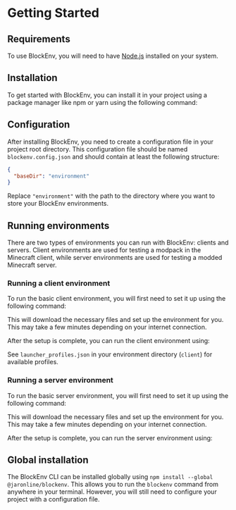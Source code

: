 
# Getting Started

## Requirements

To use BlockEnv, you will need to have [Node.js](https://nodejs.org/en) installed on your system.

## Installation

To get started with BlockEnv, you can install it in your project using a package manager like npm or yarn using the following command:

<PMTabs npm="npm install --save-dev --save-exact @jaronline/blockenv" yarn="yarn add --dev --exact @jaronline/blockenv"
    pnpm="pnpm add --save-dev --save-exact @jaronline/blockenv" />

## Configuration

After installing BlockEnv, you need to create a configuration file in your project root directory.
This configuration file should be named `blockenv.config.json` and should contain at least the following structure:

```json
{
  "baseDir": "environment"
}
```

Replace `"environment"` with the path to the directory where you want to store your BlockEnv environments.

## Running environments

There are two types of environments you can run with BlockEnv: clients and servers.
Client environments are used for testing a modpack in the Minecraft client, while server environments are used for testing a modded Minecraft server.

### Running a client environment

To run the basic client environment, you will first need to set it up using the following command:

<CommandTabs command="blockenv setup --side client --loader MOD_LOADER --loader-version MOD_LOADER_VERSION" />

This will download the necessary files and set up the environment for you.
This may take a few minutes depending on your internet connection.

After the setup is complete, you can run the client environment using:

<CommandTabs command="blockenv launch --side client --profile PROFILE_NAME" />

See `launcher_profiles.json` in your environment directory (`client`) for available profiles.

### Running a server environment

To run the basic server environment, you will first need to set it up using the following command:

<CommandTabs command="blockenv setup --side server --loader MOD_LOADER --loader-version MOD_LOADER_VERSION" />

This will download the necessary files and set up the environment for you.
This may take a few minutes depending on your internet connection.

After the setup is complete, you can run the server environment using:

<CommandTabs command="blockenv launch --side server" />

## Global installation

The BlockEnv CLI can be installed globally using `npm install --global @jaronline/blockenv`.
This allows you to run the `blockenv` command from anywhere in your terminal.
However, you will still need to configure your project with a configuration file.
